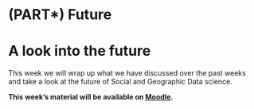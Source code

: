 # (PART\*) Future {-}

# A look into the future
This week we will wrap up what we have discussed over the past weeks and take a look at the future of Social and Geographic Data science.

<div class="note">
**This week's material will be available on [Moodle](https://moodle.ucl.ac.uk/course/view.php?id=23879).**
</div>
